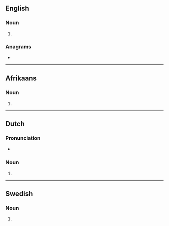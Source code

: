 {{also|Mantels|mantèls}}
==English==

===Noun===
{{head|en|noun form}}

# {{plural of|en|mantel}}

===Anagrams===
* {{anagrams|en|a=aelmnst|laments|manlets|mantles|mentals}}

----

==Afrikaans==

===Noun===
{{head|af|noun plural form}}

# {{plural of|af|mantel}}

----

==Dutch==

===Pronunciation===
* {{audio|nl|Nl-mantels.ogg|Audio}}

===Noun===
{{head|nl|noun plural form}}

# {{plural of|nl|mantel}}

----

==Swedish==

===Noun===
{{head|sv|noun form}}

# {{sv-noun-form-indef-gen|mantel}}